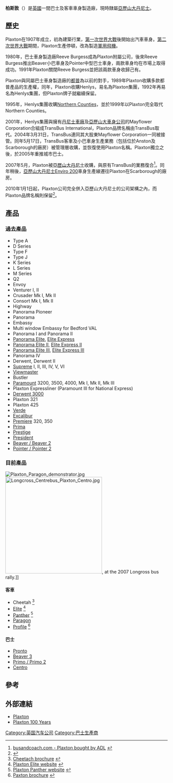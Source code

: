 {{Infobox company
|name           = 柏斯敦
|name_en        = Plaxton
|logo           = 
|type           = [[子公司|子公司]]
|owner          = 
|company_slogan = 
|foundation     = 1907
|location       = {{GBR}}[[斯卡布罗|斯卡布罗]]
|key_people     = 
|industry       = [[客车制造|客车制造]]
|products       = [[巴士|巴士]]及[[客车|客车]]车身
|num_employees  = 530
|revenue        = 
|parent         = [[Alexander_Dennis|Alexander Dennis]]
|homepage       = [http://www.plaxtonlimited.co.uk/ www.plaxtonlimited.co.uk]
}}

'''柏斯敦'''（{{lang-en|'''Plaxton'''}}）是[[英國|英國]]一間巴士及客車車身製造廠，現時隸屬[[亞歷山大丹尼士|亞歷山大丹尼士]]。

== 歷史 ==
Plaxton在1907年成立，初為建築行業，[[第一次世界大戰|第一次世界大戰]]後開始出汽車車身。[[第二次世界大戰|第二次世界大戰]]期間，Plaxton生產停頓，改為製造[[軍機|軍用飛機]]。

1980年，巴士車身製造廠Reeve Burgess成為Plaxton附屬公司，後來Reeve Burgess推出Beaver小巴車身及Pointer中型巴士車身，兩款車身均在市場上取得成功。1991年Plaxton關閉Reeve Burgess並把該兩款車身收歸己有。

Plaxton與同屬巴士車身製造廠的[[都普|都普]]為以前的對手，1989年Plaxton收購多款都普產品的生產權，同年，Plaxton收購Henlys，易名為Plaxton集團，1992年再易名為Henlys集團，但Plaxton牌子就繼續保留。

1995年，Henlys集團收購[[Northern_Counties|Northern Counties]]，並於1999年以Plaxton完全取代Northern Counties。

2001年，Henlys集團與擁有[[丹尼士車廠|丹尼士車廠]]及[[亞歷山大車身公司|亞歷山大車身公司]]的Mayflower Corporation合組成TransBus International，Plaxton品牌名稱由TransBus取代。2004年3月31日，TransBus連同其大股東Mayflower Corporation一同被接管。同年5月17日，TransBus客車及小巴車身生產業務（包括位於Anston及Scarborough的廠房）被管理層收購，並恢復使用Plaxton名稱。Plaxton獨立之後，於2005年重推城市巴士。

2007年5月，Plaxton被[[亞歷山大丹尼士|亞歷山大丹尼士]]收購，與原有TransBus的業務復合<ref>[http://www.busandcoach.com/newsStory.aspx?id=1357 busandcoach.com - Plaxton bought by ADL] {{webarchive|url=https://web.archive.org/web/20071106212758/http://www.busandcoach.com/newsStory.aspx?id=1357 |date=2007-11-06 }}</ref>。同年稍後，[[亞歷山大丹尼士Enviro_200|亞歷山大丹尼士Enviro 200]]車身生產線遷往Plaxton在Scarborough的廠房。

2010年1月1日起，Plaxton公司完全併入亞歷山大丹尼士的公司架構之內，而Plaxton品牌名稱則保留<ref>{{Cite web |url=http://www.busandcoach.com/newspage.aspx?id=3188&categoryid=0 |title=busandcoach.com - ADL avoids redundancies |access-date=2012-02-15 |archive-date=2011-04-20 |archive-url=https://web.archive.org/web/20110420012652/http://www.busandcoach.com/newspage.aspx?id=3188&categoryid=0 |dead-url=yes }}</ref>。

==產品==
===過去產品===
*Type A
*D Series
*Type F 
*Type J 
*K Series 
*L Series
*M Series
*Q2
*Envoy
*Venturer I, II
*Crusader Mk I, Mk II
*Consort Mk I, Mk II
*Highway 
*Panorama Pioneer
*Panorama
*Embassy
*Multi window Embassy for Bedford VAL
*Panorama I and Panorama II
*[[Plaxton_Panorama_Elite|Panorama Elite]], [[Plaxton_Panorama_Elite|Elite Express]]
*[[Plaxton_Panorama_Elite|Panorama Elite II]], [[Plaxton_Panorama_Elite|Elite Express II]]
*[[Plaxton_Panorama_Elite|Panorama Elite III]], [[Plaxton_Panorama_Elite|Elite Express III]]
*Panorama IV
*Derwent, Derwent II 
*[[Plaxton_Supreme|Supreme]] I, II, III, IV, V, VI
*[[Plaxton_Supreme|Viewmaster]] 
*Bustler
*[[Plaxton_Paramount|Paramount]] 3200, 3500, 4000, Mk I, Mk II, Mk III
*Plaxton Expressliner (Paramount III for National Express)
*[[Plaxton_Derwent_3000|Derwent 3000]] 
*Plaxton 321
*Plaxton 425
*[[Plaxton_Verde|Verde]] 
*[[Plaxton_Premiere|Excalibur]] 
*[[Plaxton_Premiere|Premiere]] 320, 350 
*[[Plaxton_Premiere|Prima]] 
*[[Plaxton_Prestige|Prestige]] 
*[[Plaxton_President|President]] 
*[[Plaxton_Beaver|Beaver / Beaver 2]]
*[[Plaxton_Pointer|Pointer / Pointer 2]]

===目前產品===
[[File:Plaxton_Paragon_demonstrator.jpg|thumb]]
[[File:Longcross_Centrebus_Plaxton_Centro.jpg|300px]], at the 2007 Longross bus rally.]]

====客車====
*Cheetah <ref>[http://www.plaxtonlimited.co.uk/plaxton/Pdfs/Cheetah2008web3.pdf Cheetach brochure] {{webarchive|url=https://web.archive.org/web/20120407123901/http://www.plaxtonlimited.co.uk/plaxton/Pdfs/Cheetah2008web3.pdf |date=2012-04-07 }}</ref>
*[[Plaxton_Elite|Elite]] <ref>[http://www.plaxtonelite.co.uk Plaxton Elite website] {{webarchive|url=https://web.archive.org/web/20081205105207/http://www.plaxtonelite.co.uk/ |date=2008-12-05 }}</ref>
*[[Plaxton_Panther|Panther]] <ref>[http://www.plaxtonpanther.co.uk/ Plaxton Panther website] {{webarchive|url=https://web.archive.org/web/20101107082447/http://www.plaxtonpanther.co.uk/ |date=2010-11-07 }}</ref> 
*[[Plaxton_Paragon|Paragon]]
*[[Plaxton_Profile|Profile]] <ref>[http://www.plaxtonlimited.co.uk/plaxton/Pdfs/Profile2008web3.pdf Paxton brochure] {{webarchive|url=https://web.archive.org/web/20120407123916/http://www.plaxtonlimited.co.uk/plaxton/Pdfs/Profile2008web3.pdf |date=2012-04-07 }}</ref>

====巴士====
*[[Plaxton_Pronto|Pronto]] 
*[[Plaxton_Beaver|Beaver 3]]
*[[Plaxton_Primo|Primo / Primo 2]] 
*[[Plaxton_Centro|Centro]]

== 參考 ==
{{Reflist}}

== 外部連結 ==
*[http://www.plaxtonlimited.com Plaxton] {{Wayback|url=http://www.plaxtonlimited.com/ |date=20201130081931 }}
*[https://web.archive.org/web/20170927031240/http://plaxton2007.co.uk/ Plaxton 100 Years]

{{Commonscat|Plaxton|柏斯敦}}
{{客车制造商}}
{{Plaxton}}

[[Category:英国汽车公司|Category:英国汽车公司]]
[[Category:巴士生產商|Category:巴士生產商]]